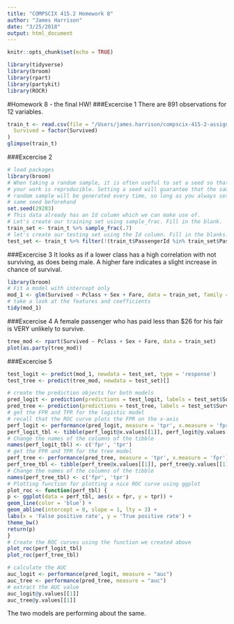 ```yaml
---
title: "COMPSCIX 415.2 Homework 8"
author: "James Harrison"
date: "3/25/2018"
output: html_document
---
```


```r
knitr::opts_chunk$set(echo = TRUE)

library(tidyverse)
library(broom)
library(rpart)
library(partykit)
library(ROCR)
```

#Homework 8 - the final HW!
###Excercise 1
There are 891 observations for 12 variables.
```r
train_t <- read.csv(file = "/Users/james.harrison/compscix-415-2-assignments/train_titanic.csv") %>% mutate(
  Survived = factor(Survived)
)
glimpse(train_t)

```

###Excercise 2
```r
# load packages
library(broom)
# When taking a random sample, it is often useful to set a seed so that
# your work is reproducible. Setting a seed will guarantee that the same
# random sample will be generated every time, so long as you always set the
# same seed beforehand
set.seed(29283)
# This data already has an Id column which we can make use of.
# Let's create our training set using sample_frac. Fill in the blank.
train_set <- train_t %>% sample_frac(.7)
# let's create our testing set using the Id column. Fill in the blanks.
test_set <- train_t %>% filter(!(train_t$PassengerId %in% train_set$PassengerId))
```

###Excercise 3
It looks as if a lower class has a high correlation with not surviving, as does being male. A higher fare indicates a slight increase in chance of survival.
```r
library(broom)
# Fit a model with intercept only
mod_1 <- glm(Survived ~ Pclass + Sex + Fare, data = train_set, family = 'binomial')
# take a look at the features and coefficients
tidy(mod_1)
```

###Excercise 4
A female passenger who has paid less than $26 for his fair is VERY unlikely to survive.
```r
tree_mod <- rpart(Survived ~ Pclass + Sex + Fare, data = train_set)
plot(as.party(tree_mod))
```

###Excercise 5
```r
test_logit <- predict(mod_1, newdata = test_set, type = 'response')
test_tree <- predict(tree_mod, newdata = test_set)[]

# create the prediction objects for both models
pred_logit <- prediction(predictions = test_logit, labels = test_set$Survived)
pred_tree <- prediction(predictions = test_tree, labels = test_set$Survived)
# get the FPR and TPR for the logistic model
# recall that the ROC curve plots the FPR on the x-axis
perf_logit <- performance(pred_logit, measure = 'tpr', x.measure = 'fpr')
perf_logit_tbl <- tibble(perf_logit@x.values[[1]], perf_logit@y.values[[1]])
# Change the names of the columns of the tibble
names(perf_logit_tbl) <- c('fpr', 'tpr')
# get the FPR and TPR for the tree model
perf_tree <- performance(pred_tree, measure = 'tpr', x.measure = 'fpr')
perf_tree_tbl <- tibble(perf_tree@x.values[[1]], perf_tree@y.values[[1]])
# Change the names of the columns of the tibble
names(perf_tree_tbl) <- c('fpr', 'tpr')
# Plotting function for plotting a nice ROC curve using ggplot
plot_roc <- function(perf_tbl) {
p <- ggplot(data = perf_tbl, aes(x = fpr, y = tpr)) +
geom_line(color = 'blue') +
geom_abline(intercept = 0, slope = 1, lty = 3) +
labs(x = 'False positive rate', y = 'True positive rate') +
theme_bw()
return(p)
}
# Create the ROC curves using the function we created above
plot_roc(perf_logit_tbl)
plot_roc(perf_tree_tbl)
```
```r
# calculate the AUC
auc_logit <- performance(pred_logit, measure = "auc")
auc_tree <- performance(pred_tree, measure = "auc")
# extract the AUC value
auc_logit@y.values[[1]]
auc_tree@y.values[[1]]
```

The two models are performing about the same.


